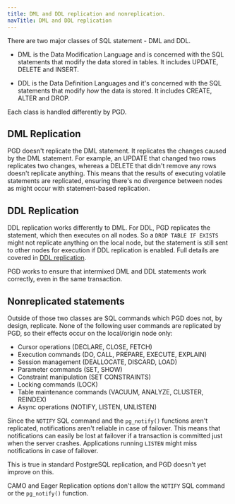 ```yaml
---
title: DML and DDL replication and nonreplication.
navTitle: DML and DDL replication
---
```


There are two major classes of SQL statement - DML and DDL. 

* DML is the Data Modification Language and is concerned with the SQL statements that modify the data stored in tables. It includes UPDATE, DELETE and INSERT. 

* DDL is the Data Definition Languages and it's concerned with the SQL statements that modify *how* the data is stored. It includes CREATE, ALTER and DROP.

Each class is handled differently by PGD.

## DML Replication

PGD doesn't replicate the DML statement. It replicates the changes caused by the
DML statement. For example, an UPDATE that changed two rows replicates two
changes, whereas a DELETE that didn't remove any rows doesn't replicate
anything. This means that the results of executing volatile statements are
replicated, ensuring there's no divergence between nodes as might occur with
statement-based replication.

## DDL Replication

DDL replication works differently to DML. For DDL, PGD replicates the statement,
which then executes on all nodes. So a `DROP TABLE IF EXISTS` might not
replicate anything on the local node, but the statement is still sent to other
nodes for execution if DDL replication is enabled. Full details are covered in
[DDL replication](ddl).

PGD works to ensure that intermixed DML and DDL statements work correctly, even
in the same transaction.

## Nonreplicated statements

Outside of those two classes are SQL commands which PGD does not, by design,
replicate. None of the following user commands are replicated by PGD, so their
effects occur on the local/origin node only:

-   Cursor operations (DECLARE, CLOSE, FETCH)
-   Execution commands (DO, CALL, PREPARE, EXECUTE, EXPLAIN)
-   Session management (DEALLOCATE, DISCARD, LOAD)
-   Parameter commands (SET, SHOW)
-   Constraint manipulation (SET CONSTRAINTS)
-   Locking commands (LOCK)
-   Table maintenance commands (VACUUM, ANALYZE, CLUSTER, REINDEX)
-   Async operations (NOTIFY, LISTEN, UNLISTEN)

Since the `NOTIFY` SQL command and the `pg_notify()` functions aren't
replicated, notifications aren't reliable in case of failover. This means that
notifications can easily be lost at failover if a transaction is committed just
when the server crashes. Applications running `LISTEN` might miss notifications
in case of failover.

This is true in standard PostgreSQL replication, and PGD doesn't yet improve on
this. 

CAMO and Eager Replication options don't allow the `NOTIFY` SQL command or the
`pg_notify()` function.